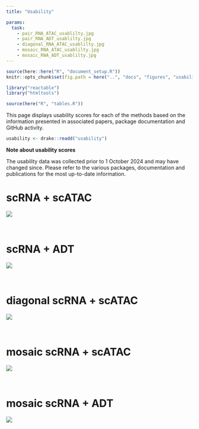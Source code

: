 ```yaml
---
title: "Usability"

params:
  task:
    - pair_RNA_ATAC_usablilty.jpg
    - pair_RNA_ADT_usablilty.jpg
    - diagonal_RNA_ATAC_usablilty.jpg
    - mosaic_RNA_ATAC_usablilty.jpg
    - mosaic_RNA_ADT_usablilty.jpg
---
```


```r
source(here::here("R", "document_setup.R"))
knitr::opts_chunk$set(fig.path = here("..", "docs", "figures", "usability"))
```

```r
library("reactable")
library("htmltools")
```

```r
source(here("R", "tables.R"))
```

This page displays usability scores for each of the methods based on the
information presented in associated papers, package documentation and GitHub
activity.

```r
usability <- drake::readd("usability")
```

:::: {.noticebox}
<!-- :::{.center} -->
**Note about usability scores**
<!-- ::: -->

The usability data was collected prior to 1 October 2024 and may have changed since.
Please refer to the various packages, documentation and publications for the most up-to-date information.
::::

# scRNA + scATAC
<a data-fancybox href="figures/metric_summary/soft_rank/pair_RNA_ATAC_usablilty.jpg">
  <img src="figures/metric_summary/soft_rank/pair_RNA_ATAC_usablilty.jpg">
</a>

<br/>

# scRNA + ADT
<a data-fancybox href="figures/metric_summary/soft_rank/pair_RNA_ADT_usablilty.jpg">
  <img src="figures/metric_summary/soft_rank/pair_RNA_ADT_usablilty.jpg">
</a>

<br/>

# diagonal scRNA + scATAC
<a data-fancybox href="figures/metric_summary/soft_rank/diagonal_RNA_ATAC_usablilty.jpg">
  <img src="figures/metric_summary/soft_rank/diagonal_RNA_ATAC_usablilty.jpg">
</a>

<br/>

# mosaic scRNA + scATAC
<a data-fancybox href="figures/metric_summary/soft_rank/mosaic_RNA_ATAC_usablilty.jpg">
  <img src="figures/metric_summary/soft_rank/mosaic_RNA_ATAC_usablilty.jpg">
</a>

<br/>

# mosaic scRNA + ADT
<a data-fancybox href="figures/metric_summary/soft_rank/mosaic_RNA_ADT_usablilty.jpg">
  <img src="figures/metric_summary/soft_rank/mosaic_RNA_ADT_usablilty.jpg">
</a>

